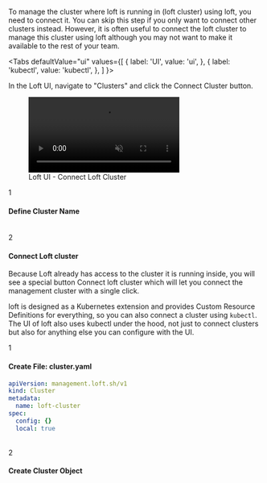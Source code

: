 
To manage the cluster where loft is running in (loft cluster) using loft, you need to connect it. You can skip this step if you only want to connect other clusters instead. However, it is often useful to connect the loft cluster to manage this cluster using loft although you may not want to make it available to the rest of your team.

<Tabs
  defaultValue="ui"
  values={[
    { label: 'UI', value: 'ui', },
    { label: 'kubectl', value: 'kubectl', },
  ]
}>
<TabItem value="ui">

In the Loft UI, navigate to "Clusters" and click the <Highlight>Connect Cluster</Highlight> button.

<figure class="frame">
  <video controls loop autoplay="true" muted>
    <source src="/docs/media/ui/clusters/connect-cluster-loft.mp4" type="video/mp4" />
  </video>
  <figcaption>Loft UI - Connect Loft Cluster</figcaption>
</figure>

<Step>1</Step>

#### Define Cluster Name

<ChooseClusterNameFragment/>

<br/>
<Step>2</Step>

#### Connect Loft cluster
Because Loft already has access to the cluster it is running inside, you will see a special button <Highlight>Connect loft cluster</Highlight> which will let you connect the management cluster with a single click.

</TabItem>

<TabItem value="kubectl">

loft is designed as a Kubernetes extension and provides Custom Resource Definitions for everything, so you can also connect a cluster using `kubectl`. The UI of loft also uses kubectl under the hood, not just to connect clusters but also for anything else you can configure with the UI.

<Step>1</Step>

#### Create File: cluster.yaml

```yaml {7}
apiVersion: management.loft.sh/v1
kind: Cluster
metadata:
  name: loft-cluster
spec:
  config: {}
  local: true
```

<br />
<Step>2</Step>

#### Create Cluster Object

<CreateClusterFragment/>

</TabItem>
</Tabs>
